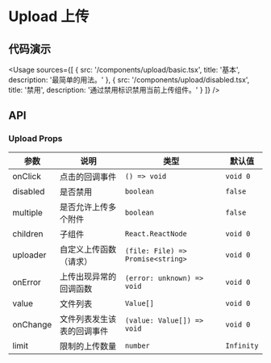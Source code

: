 
# Upload 上传

## 代码演示

<Usage
  sources={[
    {
      src: '/components/upload/basic.tsx',
      title: '基本',
      description: '最简单的用法。'
    },
    {
      src: '/components/upload/disabled.tsx',
      title: '禁用',
      description: '通过禁用标识禁用当前上传组件。'
    }
  ]}
/>

## API

### Upload Props

| 参数     | 说明                       | 类型                              | 默认值     |
| -------- | -------------------------- | --------------------------------- | ---------- |
| onClick  | 点击的回调事件             | `() => void`                      | `void 0`   |
| disabled | 是否禁用                   | `boolean`                         | `false`    |
| multiple | 是否允许上传多个附件       | `boolean`                         | `false`    |
| children | 子组件                     | `React.ReactNode`                 | `void 0`   |
| uploader | 自定义上传函数（请求）     | `(file: File) => Promise<string>` | `void 0`   |
| onError  | 上传出现异常的回调函数     | `(error: unknown) => void`        | `void 0`   |
| value    | 文件列表                   | `Value[]`                         | `void 0`   |
| onChange | 文件列表发生该表的回调事件 | `(value: Value[]) => void`        | `void 0`   |
| limit    | 限制的上传数量             | `number`                          | `Infinity` |
